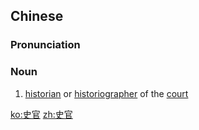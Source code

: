 ==Chinese==
{{zh-forms}}

===Pronunciation===
{{zh-pron
|m=shǐguān
|h=pfs=sṳ́-kôn
|cat=n
}}

===Noun===
{{zh-noun}}

# {{lb|zh|archaic}} [[historian]] or [[historiographer]] of the [[court]]

[[ko:史官]]
[[zh:史官]]